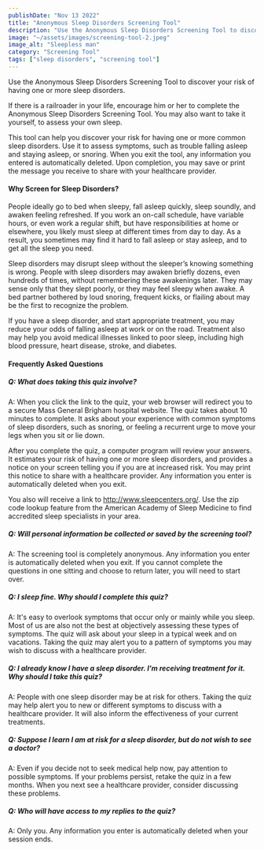 ```yaml
---
publishDate: "Nov 13 2022"
title: "Anonymous Sleep Disorders Screening Tool"
description: "Use the Anonymous Sleep Disorders Screening Tool to discover your risk of having one or more sleep disorders."
image: "~/assets/images/screening-tool-2.jpeg"
image_alt: "Sleepless man"
category: "Screening Tool"
tags: ["sleep disorders", "screening tool"]
---
```


Use the Anonymous Sleep Disorders Screening Tool to discover your risk of having one or more sleep disorders.

If there is a railroader in your life, encourage him or her to complete the Anonymous Sleep Disorders Screening Tool. You may also want to take it yourself, to assess your own sleep.

This tool can help you discover your risk for having one or more common sleep disorders. Use it to assess symptoms, such as trouble falling asleep and staying asleep, or snoring. When you exit the tool, any information you entered is automatically deleted. Upon completion, you may save or print the message you receive to share with your healthcare provider.

<ButtonX title="Anonymous Sleep Disorders Screening" link="https://sleepscreen.netlify.app"/>

#### Why Screen for Sleep Disorders?
People ideally go to bed when sleepy, fall asleep quickly, sleep soundly, and awaken feeling refreshed. If you work an on-call schedule, have variable hours, or even work a regular shift, but have responsibilities at home or elsewhere, you likely must sleep at different times from day to day. As a result, you sometimes may find it hard to fall asleep or stay asleep, and to get all the sleep you need.

Sleep disorders may disrupt sleep without the sleeper’s knowing something is wrong. People with sleep disorders may awaken briefly dozens, even hundreds of times, without remembering these awakenings later. They may sense only that they slept poorly, or they may feel sleepy when awake. A bed partner bothered by loud snoring, frequent kicks, or flailing about may be the first to recognize the problem.

If you have a sleep disorder, and start appropriate treatment, you may reduce your odds of falling asleep at work or on the road. Treatment also may help you avoid medical illnesses linked to poor sleep, including high blood pressure, heart disease, stroke, and diabetes.


#### Frequently Asked Questions

##### Q: What does taking this quiz involve?
A: When you click the link to the quiz, your web browser will redirect you to a secure Mass General Brigham hospital website. The quiz takes about 10 minutes to complete. It asks about your experience with common symptoms of sleep disorders, such as snoring, or feeling a recurrent urge to move your legs when you sit or lie down.

After you complete the quiz, a computer program will review your answers. It estimates your risk of having one or more sleep disorders, and provides a notice on your screen telling you if you are at increased risk. You may print this notice to share with a healthcare provider. Any information you enter is automatically deleted when you exit.

You also will receive a link to http://www.sleepcenters.org/. Use the zip code lookup feature from the American Academy of Sleep Medicine to find accredited sleep specialists in your area.

##### Q: Will personal information be collected or saved by the screening tool?
A: The screening tool is completely anonymous. Any information you enter is automatically deleted when you exit. If you cannot complete the questions in one sitting and choose to return later, you will need to start over.

##### Q: I sleep fine. Why should I complete this quiz?
A: It's easy to overlook symptoms that occur only or mainly while you sleep. Most of us are also not the best at objectively assessing these types of symptoms. The quiz will ask about your sleep in a typical week and on vacations. Taking the quiz may alert you to a pattern of symptoms you may wish to discuss with a healthcare provider.

##### Q: I already know I have a sleep disorder. I'm receiving treatment for it. Why should I take this quiz?
A: People with one sleep disorder may be at risk for others. Taking the quiz may help alert you to new or different symptoms to discuss with a healthcare provider. It will also inform the effectiveness of your current treatments.

##### Q: Suppose I learn I am at risk for a sleep disorder, but do not wish to see a doctor?
A: Even if you decide not to seek medical help now, pay attention to possible symptoms. If your problems persist, retake the quiz in a few months. When you next see a healthcare provider, consider discussing these problems.

##### Q: Who will have access to my replies to the quiz?
A: Only you. Any information you enter is automatically deleted when your session ends.
